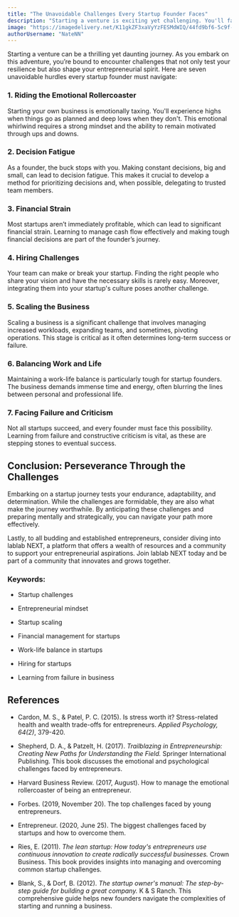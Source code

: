 ```yaml
---
title: "The Unavoidable Challenges Every Startup Founder Faces"
description: "Starting a venture is exciting yet challenging. You'll face obstacles that test your resilience and shape your entrepreneurial spirit. Here are seven key hurdles every startup founder must overcome."
image: "https://imagedelivery.net/K11gkZF3xaVyYzFESMdWIQ/44fd9bf6-5c9f-49e8-70a5-dae028354500/full"
authorUsername: "NateNN"
---
```


Starting a venture can be a thrilling yet daunting journey. As you embark on this adventure, you’re bound to encounter challenges that not only test your resilience but also shape your entrepreneurial spirit. Here are seven unavoidable hurdles every startup founder must navigate:

### 1. Riding the Emotional Rollercoaster
Starting your own business is emotionally taxing. You'll experience highs when things go as planned and deep lows when they don't. This emotional whirlwind requires a strong mindset and the ability to remain motivated through ups and downs.

### 2. Decision Fatigue
As a founder, the buck stops with you. Making constant decisions, big and small, can lead to decision fatigue. This makes it crucial to develop a method for prioritizing decisions and, when possible, delegating to trusted team members.

### 3. Financial Strain
Most startups aren’t immediately profitable, which can lead to significant financial strain. Learning to manage cash flow effectively and making tough financial decisions are part of the founder’s journey.

### 4. Hiring Challenges
Your team can make or break your startup. Finding the right people who share your vision and have the necessary skills is rarely easy. Moreover, integrating them into your startup's culture poses another challenge.

### 5. Scaling the Business
Scaling a business is a significant challenge that involves managing increased workloads, expanding teams, and sometimes, pivoting operations. This stage is critical as it often determines long-term success or failure.

### 6. Balancing Work and Life
Maintaining a work-life balance is particularly tough for startup founders. The business demands immense time and energy, often blurring the lines between personal and professional life.

### 7. Facing Failure and Criticism
Not all startups succeed, and every founder must face this possibility. Learning from failure and constructive criticism is vital, as these are stepping stones to eventual success.

## Conclusion: Perseverance Through the Challenges
Embarking on a startup journey tests your endurance, adaptability, and determination. While the challenges are formidable, they are also what make the journey worthwhile. By anticipating these challenges and preparing mentally and strategically, you can navigate your path more effectively.

Lastly, to all budding and established entrepreneurs, consider diving into lablab NEXT, a platform that offers a wealth of resources and a community to support your entrepreneurial aspirations. Join lablab NEXT today and be part of a community that innovates and grows together.


### Keywords:
- Startup challenges

- Entrepreneurial mindset

- Startup scaling

- Financial management for startups

- Work-life balance in startups

- Hiring for startups

- Learning from failure in business


## References
- Cardon, M. S., & Patel, P. C. (2015). Is stress worth it? Stress-related health and wealth trade-offs for entrepreneurs. *Applied Psychology, 64(2)*, 379-420.

- Shepherd, D. A., & Patzelt, H. (2017). *Trailblazing in Entrepreneurship: Creating New Paths for Understanding the Field.* Springer International Publishing. This book discusses the emotional and psychological challenges faced by entrepreneurs.

- Harvard Business Review. (2017, August). How to manage the emotional rollercoaster of being an entrepreneur.

- Forbes. (2019, November 20). The top challenges faced by young entrepreneurs.

- Entrepreneur. (2020, June 25). The biggest challenges faced by startups and how to overcome them.

- Ries, E. (2011). *The lean startup: How today's entrepreneurs use continuous innovation to create radically successful businesses.* Crown Business. This book provides insights into managing and overcoming common startup challenges.

- Blank, S., & Dorf, B. (2012). *The startup owner's manual: The step-by-step guide for building a great company.* K & S Ranch. This comprehensive guide helps new founders navigate the complexities of starting and running a business.


